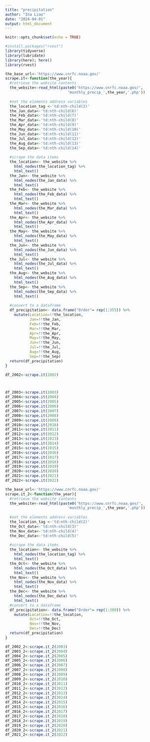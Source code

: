 ```yaml
---
title: "precipitation"
author: "Ina Liao"
date: "2024-04-01"
output: html_document
---
```


```r
knitr::opts_chunk$set(echo = TRUE)
```

```r
#install.packages("rvest")
library(tidyverse)
library(lubridate)
library(here); here()
library(rvest)
```

```r
the_base_url<-'https://www.cnrfc.noaa.gov/'
scrape.it<-function(the_year){
  #retrieve the website contents
  the_website<-read_html(paste0('https://www.cnrfc.noaa.gov/',
                            'monthly_precip_',the_year,'.php'))
  
  #set the elements address variables 
  the_location_tag <-'td:nth-child(2)'
  the_Jan_data<-'td:nth-child(6)'
  the_Feb_data<-'td:nth-child(7)'
  the_Mar_data<-'td:nth-child(8)'
  the_Apr_data<-'td:nth-child(9)'
  the_May_data<-'td:nth-child(10)'
  the_Jun_data<-'td:nth-child(11)'
  the_Jul_data<-'td:nth-child(12)'
  the_Aug_data<-'td:nth-child(13)'
  the_Sep_data<-'td:nth-child(14)'
  
  #scrape the data items
  the_location<- the_website %>%
    html_nodes(the_location_tag) %>%
    html_text()
  the_Jan<- the_website %>%
    html_nodes(the_Jan_data) %>%
    html_text()
  the_Feb<- the_website %>%
    html_nodes(the_Feb_data) %>%
    html_text()
  the_Mar<- the_website %>%
    html_nodes(the_Mar_data) %>%
    html_text()
  the_Apr<- the_website %>%
    html_nodes(the_Apr_data) %>%
    html_text()
  the_May<- the_website %>%
    html_nodes(the_May_data) %>%
    html_text()
  the_Jun<- the_website %>%
    html_nodes(the_Jun_data) %>%
    html_text()
  the_Jul<- the_website %>%
    html_nodes(the_Jul_data) %>%
    html_text()
  the_Aug<- the_website %>%
    html_nodes(the_Aug_data) %>%
    html_text()
  the_Sep<- the_website %>%
    html_nodes(the_Sep_data) %>%
    html_text()
  
  #convert to a dataframe
  df_precipitation<- data.frame("Order"= rep(1:355)) %>%
    mutate(Location=!!the_location,
           Jan=!!the_Jan,
           Feb=!!the_Feb,
           Mar=!!the_Mar,
           Apr=!!the_Apr,
           May=!!the_May,
           Jun=!!the_Jun,
           Jul=!!the_Jul,
           Aug=!!the_Aug,
           Sep=!!the_Sep)
  return(df_precipitation)
}
```


```r
df_2002<-scrape.it(2002)



df_2003<-scrape.it(2003)
df_2004<-scrape.it(2004)
df_2005<-scrape.it(2005)
df_2006<-scrape.it(2006)
df_2007<-scrape.it(2007)
df_2008<-scrape.it(2008)
df_2009<-scrape.it(2009)
df_2010<-scrape.it(2010)
df_2011<-scrape.it(2011)
df_2012<-scrape.it(2012)
df_2013<-scrape.it(2013)
df_2014<-scrape.it(2014)
df_2015<-scrape.it(2015)
df_2016<-scrape.it(2016)
df_2017<-scrape.it(2017)
df_2018<-scrape.it(2018)
df_2019<-scrape.it(2019)
df_2020<-scrape.it(2020)
df_2021<-scrape.it(2021)
df_2022<-scrape.it(2022)
```

```r
the_base_url<-'https://www.cnrfc.noaa.gov/'
scrape.it_2<-function(the_year){
  #retrieve the website contents
  the_website<-read_html(paste0('https://www.cnrfc.noaa.gov/',
                            'monthly_precip_',the_year,'.php'))
  
  #set the elements address variables 
  the_location_tag <-'td:nth-child(2)'
  the_Oct_data<-'td:nth-child(3)'
  the_Nov_data<-'td:nth-child(4)'
  the_Dec_data<-'td:nth-child(5)'
  
  #scrape the data items
  the_location<- the_website %>%
    html_nodes(the_location_tag) %>%
    html_text()
  the_Oct<- the_website %>%
    html_nodes(the_Oct_data) %>%
    html_text()
  the_Nov<- the_website %>%
    html_nodes(the_Nov_data) %>%
    html_text()
  the_Dec<- the_website %>%
    html_nodes(the_Dec_data) %>%
    html_text()
  #convert to a dataframe
  df_precipitation<- data.frame("Order"= rep(1:380)) %>%
    mutate(Location=!!the_location,
           Oct=!!the_Oct,
           Nov=!!the_Nov,
           Dec=!!the_Dec)
  return(df_precipitation)
}
```

```r
df_2002_2<-scrape.it_2(2003)
df_2003_2<-scrape.it_2(2004)
df_2004_2<-scrape.it_2(2005)
df_2005_2<-scrape.it_2(2006)
df_2006_2<-scrape.it_2(2007)
df_2007_2<-scrape.it_2(2008)
df_2008_2<-scrape.it_2(2009)
df_2009_2<-scrape.it_2(2010)
df_2010_2<-scrape.it_2(2011)
df_2011_2<-scrape.it_2(2012)
df_2012_2<-scrape.it_2(2013)
df_2013_2<-scrape.it_2(2014)
df_2014_2<-scrape.it_2(2015)
df_2015_2<-scrape.it_2(2016)
df_2016_2<-scrape.it_2(2017)
df_2017_2<-scrape.it_2(2018)
df_2018_2<-scrape.it_2(2019)
df_2019_2<-scrape.it_2(2020)
df_2020_2<-scrape.it_2(2021)
df_2021_2<-scrape.it_2(2022)
```